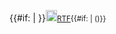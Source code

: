 {{#if: {{{1<includeonly>|</includeonly>}}}|{{{1}}}&#32;}}[[File:Text-x-generic.svg|18x18px|link=Rich Text Format]]<small>[[Rich Text Format|RTF]]{{#if: {{{2<includeonly>|</includeonly>}}}|&nbsp;({{{2}}})}}</small><noinclude>
{{documentation}}
<!-- PLEASE ADD CATEGORIES AND INTERWIKIS TO THE /doc SUBPAGE, THANKS -->
</noinclude>